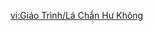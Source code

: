 {{Tutorial
|title    = Void Ward
|subtitle = Combat Knowledge
|type     = Adventure
|icon     = Icon Tutorial Monster.png
|about    = Void Ward
|image1   = Tutorial Void Ward.png
|text1    = The power of the [[Abyss]] descends upon the world, displaying a rejection of all that is. Targets protected by Void Wards cannot be damaged while defended by it. Only by {{Color|help|attacking with Elemental Attacks a certain number of times}} can it be destroyed. Additionally, [[Nightsoul]]-aligned [[Elemental]] attacks seem able to destroy Void Wards with greater ease...
|sort     = 2663
}}

[[vi:Giáo Trình/Lá Chắn Hư Không]]